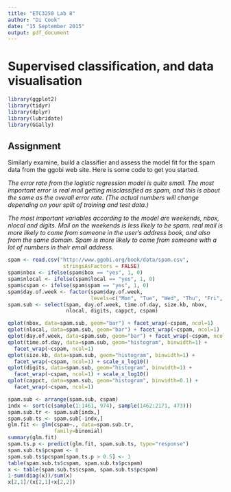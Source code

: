 ```yaml
---
title: "ETC3250 Lab 8"
author: "Di Cook"
date: "15 September 2015"
output: pdf_document
---
```



# Supervised classification, and data visualisation


```r
library(ggplot2)
library(tidyr)
library(dplyr)
library(lubridate)
library(GGally)
```



## Assignment

Similarly examine, build a classifier and assess the model fit for the spam data from the ggobi web site. Here is some code to get you started.

*The error rate from the logistic regression model is quite small. The most important error is real mail getting misclassified as spam, and this is about the same as the overall error rate. (The actual numbers will change depending on your split of training and test data.)*

*The most important variables according to the model are weekends, nbox, nlocal and digits. Mail on the weekends is less likely to be spam. real mail is more likely to come from someone in the user's address book, and also from the same domain. Spam is more likely to come from someone with a lot of numbers in their email address.*

```r
spam <- read.csv("http://www.ggobi.org/book/data/spam.csv", 
                  stringsAsFactors = FALSE)
spam$nbox <- ifelse(spam$box == "yes", 1, 0)
spam$nlocal <- ifelse(spam$local == "yes", 1, 0)
spam$cspam <- ifelse(spam$spam == "yes", 1, 0)
spam$day.of.week <- factor(spam$day.of.week, 
                           levels=c("Mon", "Tue", "Wed", "Thu", "Fri", "Sat", "Sun"))
spam.sub <- select(spam, day.of.week, time.of.day, size.kb, nbox, 
                   nlocal, digits, cappct, cspam)

qplot(nbox, data=spam.sub, geom="bar") + facet_wrap(~cspam, ncol=1)
qplot(nlocal, data=spam.sub, geom="bar") + facet_wrap(~cspam, ncol=1)
qplot(day.of.week, data=spam.sub, geom="bar") + facet_wrap(~cspam, ncol=1)
qplot(time.of.day, data=spam.sub, geom="histogram", binwidth=1) + 
  facet_wrap(~cspam, ncol=1)
qplot(size.kb, data=spam.sub, geom="histogram", binwidth=1) + 
  facet_wrap(~cspam, ncol=1) + scale_x_log10()
qplot(digits, data=spam.sub, geom="histogram", binwidth=1) + 
  facet_wrap(~cspam, ncol=1) + scale_x_log10()
qplot(cappct, data=spam.sub, geom="histogram", binwidth=0.1) + 
  facet_wrap(~cspam, ncol=1) 

spam.sub <- arrange(spam.sub, cspam)
indx <- sort(c(sample(1:1461, 974), sample(1462:2171, 473)))
spam.sub.tr <- spam.sub[indx,]
spam.sub.ts <- spam.sub[-indx,]
glm.fit <- glm(cspam~., data=spam.sub.tr, 
               family=binomial)
summary(glm.fit)
spam.ts.p <- predict(glm.fit, spam.sub.ts, type="response")
spam.sub.ts$pcspam <- 0
spam.sub.ts$pcspam[spam.ts.p > 0.5] <- 1
table(spam.sub.ts$cspam, spam.sub.ts$pcspam)
x <- table(spam.sub.ts$cspam, spam.sub.ts$pcspam)
1-sum(diag(x))/sum(x)
x[2,1]/(x[2,1]+x[2,2])
```
